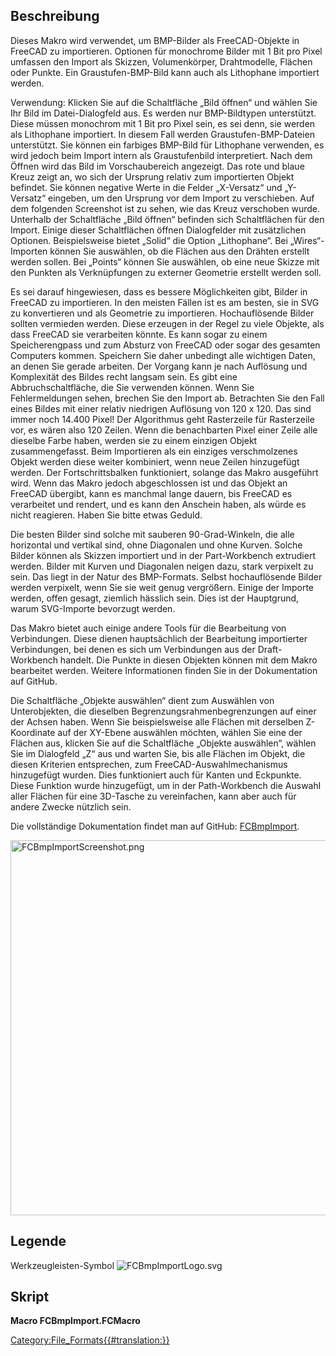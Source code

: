 <languages/>

{{Macro/de
|Name=FCBmpImport
|Icon=FCBmpImportLogo.svg
|Description=Importiert BMP-Monochrom- und Graustufenbilder als Skizzen, Volumenkörper, Drahtmodelle, Flächen oder Lithophanen in FreeCAD.
|Author=TheMarkster
|Version=0.2021.09.23
|Date=2021-09-23
|FCVersion=0.18 oder später
|Download=[https://wiki.freecad.org/File:FCBmpImportScreenshot.png Werkzeugleisten-Symbol]
|SeeAlso=
|Links=[https://github.com/mwganson/fcbmpimport Full Dokumentation auf GitHub]
}}

<span id="Description"></span>
==Beschreibung==

Dieses Makro wird verwendet, um BMP-Bilder als FreeCAD-Objekte in FreeCAD zu importieren.  Optionen für monochrome Bilder mit 1 Bit pro Pixel umfassen den Import als Skizzen, Volumenkörper, Drahtmodelle, Flächen oder Punkte.  Ein Graustufen-BMP-Bild kann auch als Lithophane importiert werden.

Verwendung: Klicken Sie auf die Schaltfläche „Bild öffnen“ und wählen Sie Ihr Bild im Datei-Dialogfeld aus.  Es werden nur BMP-Bildtypen unterstützt.  Diese müssen monochrom mit 1 Bit pro Pixel sein, es sei denn, sie werden als Lithophane importiert. In diesem Fall werden Graustufen-BMP-Dateien unterstützt.  Sie können ein farbiges BMP-Bild für Lithophane verwenden, es wird jedoch beim Import intern als Graustufenbild interpretiert.  Nach dem Öffnen wird das Bild im Vorschaubereich angezeigt. Das rote und blaue Kreuz zeigt an, wo sich der Ursprung relativ zum importierten Objekt befindet. Sie können negative Werte in die Felder „X-Versatz“ und „Y-Versatz“ eingeben, um den Ursprung vor dem Import zu verschieben. Auf dem folgenden Screenshot ist zu sehen, wie das Kreuz verschoben wurde. Unterhalb der Schaltfläche „Bild öffnen“ befinden sich Schaltflächen für den Import. Einige dieser Schaltflächen öffnen Dialogfelder mit zusätzlichen Optionen.  Beispielsweise bietet „Solid“ die Option „Lithophane“. Bei „Wires“-Importen können Sie auswählen, ob die Flächen aus den Drähten erstellt werden sollen. Bei „Points“ können Sie auswählen, ob eine neue Skizze mit den Punkten als Verknüpfungen zu externer Geometrie erstellt werden soll.

Es sei darauf hingewiesen, dass es bessere Möglichkeiten gibt, Bilder in FreeCAD zu importieren.  In den meisten Fällen ist es am besten, sie in SVG zu konvertieren und als Geometrie zu importieren.  Hochauflösende Bilder sollten vermieden werden.  Diese erzeugen in der Regel zu viele Objekte, als dass FreeCAD sie verarbeiten könnte.  Es kann sogar zu einem Speicherengpass und zum Absturz von FreeCAD oder sogar des gesamten Computers kommen. Speichern Sie daher unbedingt alle wichtigen Daten, an denen Sie gerade arbeiten.  Der Vorgang kann je nach Auflösung und Komplexität des Bildes recht langsam sein.  Es gibt eine Abbruchschaltfläche, die Sie verwenden können.  Wenn Sie Fehlermeldungen sehen, brechen Sie den Import ab.  Betrachten Sie den Fall eines Bildes mit einer relativ niedrigen Auflösung von 120 x 120.  Das sind immer noch 14.400 Pixel!  Der Algorithmus geht Rasterzeile für Rasterzeile vor, es wären also 120 Zeilen.  Wenn die benachbarten Pixel einer Zeile alle dieselbe Farbe haben, werden sie zu einem einzigen Objekt zusammengefasst. Beim Importieren als ein einziges verschmolzenes Objekt werden diese weiter kombiniert, wenn neue Zeilen hinzugefügt werden. Der Fortschrittsbalken funktioniert, solange das Makro ausgeführt wird. Wenn das Makro jedoch abgeschlossen ist und das Objekt an FreeCAD übergibt, kann es manchmal lange dauern, bis FreeCAD es verarbeitet und rendert, und es kann den Anschein haben, als würde es nicht reagieren. Haben Sie bitte etwas Geduld.

Die besten Bilder sind solche mit sauberen 90-Grad-Winkeln, die alle horizontal und vertikal sind, ohne Diagonalen und ohne Kurven.  Solche Bilder können als Skizzen importiert und in der Part-Workbench extrudiert werden.  Bilder mit Kurven und Diagonalen neigen dazu, stark verpixelt zu sein.  Das liegt in der Natur des BMP-Formats.  Selbst hochauflösende Bilder werden verpixelt, wenn Sie sie weit genug vergrößern.  Einige der Importe werden, offen gesagt, ziemlich hässlich sein. Dies ist der Hauptgrund, warum SVG-Importe bevorzugt werden.

Das Makro bietet auch einige andere Tools für die Bearbeitung von Verbindungen. Diese dienen hauptsächlich der Bearbeitung importierter Verbindungen, bei denen es sich um Verbindungen aus der Draft-Workbench handelt. Die Punkte in diesen Objekten können mit dem Makro bearbeitet werden. Weitere Informationen finden Sie in der Dokumentation auf GitHub.

Die Schaltfläche „Objekte auswählen“ dient zum Auswählen von Unterobjekten, die dieselben Begrenzungsrahmenbegrenzungen auf einer der Achsen haben.  Wenn Sie beispielsweise alle Flächen mit derselben Z-Koordinate auf der XY-Ebene auswählen möchten, wählen Sie eine der Flächen aus, klicken Sie auf die Schaltfläche „Objekte auswählen“, wählen Sie im Dialogfeld „Z“ aus und warten Sie, bis alle Flächen im Objekt, die diesen Kriterien entsprechen, zum FreeCAD-Auswahlmechanismus hinzugefügt wurden.  Dies funktioniert auch für Kanten und Eckpunkte.  Diese Funktion wurde hinzugefügt, um in der Path-Workbench die Auswahl aller Flächen für eine 3D-Tasche zu vereinfachen, kann aber auch für andere Zwecke nützlich sein.

Die vollständige Dokumentation findet man auf GitHub: [https://github.com/mwganson/fcbmpimport FCBmpImport].

[[File:FCBmpImportScreenshot.png|600px]]
{{Caption|Bildschirmaufnahme von FCBmpImport}}

<span id="Legend"></span>
== Legende ==

{{Codeextralink|https://gist.githubusercontent.com/mwganson/ea7aa4dcb79d7492caa24e8970967174/raw/1fe247b5b93e5084866a69754854d9caedca1f09/FCBmpImport.FCMacro|FCBmpImport.FCMacro}}

Werkzeugleisten-Symbol
[[Image:FCBmpImportLogo.svg]]

<span id="Script"></span>
== Skript ==

'''Macro FCBmpImport.FCMacro'''

{{CodeDownload|https://gist.github.com/mwganson/ea7aa4dcb79d7492caa24e8970967174|FCBmpImport.FCMacro}}

[[Category:File_Formats{{#translation:}}]]